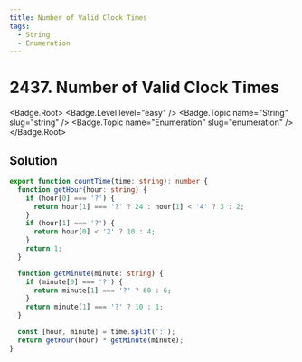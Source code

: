 ```yaml
---
title: Number of Valid Clock Times
tags:
  - String
  - Enumeration
---
```


# 2437. Number of Valid Clock Times

<Badge.Root>
  <Badge.Level level="easy" />
  <Badge.Topic name="String" slug="string" />
  <Badge.Topic name="Enumeration" slug="enumeration" />
</Badge.Root>

## Solution

```typescript filename="solution.ts" copy
export function countTime(time: string): number {
  function getHour(hour: string) {
    if (hour[0] === '?') {
      return hour[1] === '?' ? 24 : hour[1] < '4' ? 3 : 2;
    }
    if (hour[1] === '?') {
      return hour[0] < '2' ? 10 : 4;
    }
    return 1;
  }

  function getMinute(minute: string) {
    if (minute[0] === '?') {
      return minute[1] === '?' ? 60 : 6;
    }
    return minute[1] === '?' ? 10 : 1;
  }

  const [hour, minute] = time.split(':');
  return getHour(hour) * getMinute(minute);
}
```

<ProblemLink
  codingSite="leetcode"
  href="https://leetcode.com/problems/number-of-valid-clock-times"
  title="Number of Valid Clock Times"
/>
